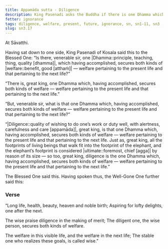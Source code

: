 ```yaml
---
title: Appamāda sutta - Diligence
description: King Pasenadi asks the Buddha if there is one Dhamma which, having accomplished, secures both kinds of welfare — welfare pertaining to the present life and that pertaining to the next life. The Buddha explains that diligence is that one Dhamma.
fetter: ignorance
tags: diligence, welfare, present, future, ignorance, sn, sn1-11, sn3
slug: sn3.17
---
```


At Sāvatthi.

Having sat down to one side, King Pasenadi of Kosala said this to the Blessed One: “Is there, venerable sir, one |Dhamma::principle, teaching, thing, quality [dhamma]|, which having accomplished, secures both kinds of |welfare::benefit, good [atthaṁ]| — welfare pertaining to the present life and that pertaining to the next life?”

“There is, great king, one Dhamma which, having accomplished, secures both kinds of welfare — welfare pertaining to the present life and that pertaining to the next life.”

“But, venerable sir, what is that one Dhamma which, having accomplished, secures both kinds of welfare — welfare pertaining to the present life and that pertaining to the next life?”

“|Diligence::quality of wishing to do one’s work or duty well, with alertness, carefulness and care [appamāda]|, great king, is that one Dhamma which, having accomplished, secures both kinds of welfare — welfare pertaining to the present life and that pertaining to the next life. Just as, great king, all the footprints of living beings that walk fit into the footprint of the elephant, and the elephant’s footprint is considered |ultimate::foremost, chief [agga]| by reason of its size — so too, great king, diligence is the one Dhamma which, having accomplished, secures both kinds of welfare — welfare pertaining to the present life and that pertaining to the next life.”

The Blessed One said this. Having spoken thus, the Well-Gone One further said this:

### Verse

“Long life, health, beauty,
heaven and noble birth;
Aspiring for lofty delights,
one after the next.

The wise praise diligence
in the making of merit;
The diligent one, the wise person,
secures both kinds of welfare.

The welfare in this visible life,
and the welfare in the next life;
The stable one who realizes these goals,
is called wise.”